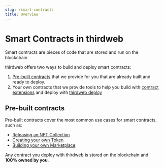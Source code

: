 ---
slug: /smart-contracts
title: Overview
---

# Smart Contracts in thirdweb

Smart contracts are pieces of code that are stored and run on the blockchain.

thirdweb offers two ways to build and deploy smart contracts:

1. [Pre-built contracts](/pre-built-contracts) that we provide for you that are already built and ready to deploy.
2. Your own contracts that we provide tools to help you build with [contract extensions](/thirdweb-deploy/contract-extensions)
   and deploy with [thirdweb deploy](/thirdweb-deploy)

## Pre-built contracts

Pre-built contracts cover the most common use cases for smart contracts, such as:

- [Releasing an NFT Collection](/pre-built-contracts/nft-drop)
- [Creating your own Token](/pre-built-contracts/token)
- [Building your own Marketplace](/pre-built-contracts/marketplace)

Any contract you deploy with thirdweb is stored on the blockchain and **100% owned by you**.

<!-- TODO: This should be here, but currently it's on pre-built contracts Overview page.

### Proxy Contract Architecture

Pre-built contracts you deploy with thirdweb are "proxy" contracts, which reduce the gas cost of deploying smart contracts by **~90%** for you.

This works by having our smart contracts run the underlying logic, and you only deploy the code that is unique to your contract.
This is possible since all of the contracts deployed using our pre-built contracts run the same logic for things
like minting, transferring, and burning tokens.

For _example_, your contract stores knowledge of its metadata and state, such as its name, and what NFTs have been minted so far.
However, for any logic (such as minting an NFT), it delegates this to our underlying smart contract to handle.

Our contracts are [open source](https://github.com/thirdweb-dev/contracts) and also publicly visible on the blockchain;
so you can always check the code to see how it works.

## Your Own "Custom" Contracts

We recognize that not all web3 problems can be solved by one of our pre-built contracts,
which is why we built tooling to help you create and deploy your own contracts, and
**still get all the benefits of the thirdweb dashboard and SDKs!**

We have two tools to help you build and deploy your own smart contracts:

1. [Contract Extensions (Solidity SDK)](/thirdweb-deploy/contract-extensions) enabling you to implement specific features to unlock full support for those features in the SDK and the dashboard.
2. [thirdweb deploy](/thirdweb-deploy) which allows you to deploy your own smart contracts using a CLI and the thirdweb dashboard (without any private keys)!

-->
